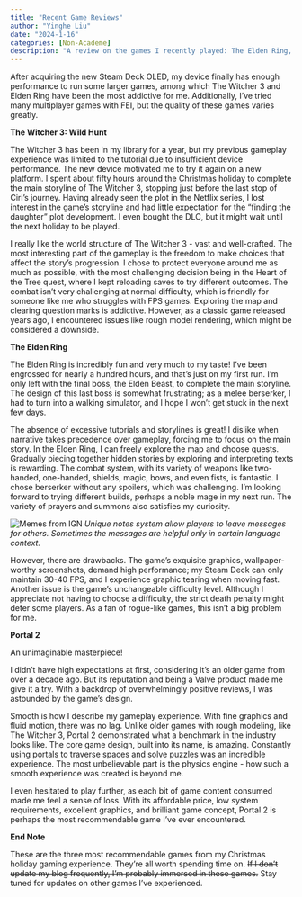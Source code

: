 ```yaml
---
title: "Recent Game Reviews"
author: "Yinghe Liu"
date: "2024-1-16"
categories: [Non-Academe]
description: "A review on the games I recently played: The Elden Ring, The Witcher 3, and Portal 2"
---
```

After acquiring the new Steam Deck OLED, my device finally has enough performance to run some larger games, among which The Witcher 3 and Elden Ring have been the most addictive for me. Additionally, I've tried many multiplayer games with FEI, but the quality of these games varies greatly.

**The Witcher 3: Wild Hunt **

The Witcher 3 has been in my library for a year, but my previous gameplay experience was limited to the tutorial due to insufficient device performance. The new device motivated me to try it again on a new platform. I spent about fifty hours around the Christmas holiday to complete the main storyline of The Witcher 3, stopping just before the last stop of Ciri's journey. Having already seen the plot in the Netflix series, I lost interest in the game's storyline and had little expectation for the "finding the daughter" plot development. I even bought the DLC, but it might wait until the next holiday to be played.

I really like the world structure of The Witcher 3 - vast and well-crafted. The most interesting part of the gameplay is the freedom to make choices that affect the story's progression. I chose to protect everyone around me as much as possible, with the most challenging decision being in the Heart of the Tree quest, where I kept reloading saves to try different outcomes. The combat isn't very challenging at normal difficulty, which is friendly for someone like me who struggles with FPS games. Exploring the map and clearing question marks is addictive. However, as a classic game released years ago, I encountered issues like rough model rendering, which might be considered a downside.

**The Elden Ring**

The Elden Ring is incredibly fun and very much to my taste! I've been engrossed for nearly a hundred hours, and that's just on my first run. I'm only left with the final boss, the Elden Beast, to complete the main storyline. The design of this last boss is somewhat frustrating; as a melee berserker, I had to turn into a walking simulator, and I hope I won't get stuck in the next few days.

The absence of excessive tutorials and storylines is great! I dislike when narrative takes precedence over gameplay, forcing me to focus on the main story. In the Elden Ring, I can freely explore the map and choose quests. Gradually piecing together hidden stories by exploring and interpreting texts is rewarding. The combat system, with its variety of weapons like two-handed, one-handed, shields, magic, bows, and even fists, is fantastic. I chose berserker without any spoilers, which was challenging. I'm looking forward to trying different builds, perhaps a noble mage in my next run. The variety of prayers and summons also satisfies my curiosity.

![Memes from IGN](Elden Ring IGN Meme .jpeg)
_Unique notes system allow players to leave messages for others. Sometimes the messages are helpful only in certain language context._

However, there are drawbacks. The game's exquisite graphics, wallpaper-worthy screenshots, demand high performance; my Steam Deck can only maintain 30-40 FPS, and I experience graphic tearing when moving fast. Another issue is the game's unchangeable difficulty level. Although I appreciate not having to choose a difficulty, the strict death penalty might deter some players. As a fan of rogue-like games, this isn't a big problem for me.

**Portal 2**

An unimaginable masterpiece!

I didn't have high expectations at first, considering it's an older game from over a decade ago. But its reputation and being a Valve product made me give it a try. With a backdrop of overwhelmingly positive reviews, I was astounded by the game's design.

Smooth is how I describe my gameplay experience. With fine graphics and fluid motion, there was no lag. Unlike older games with rough modeling, like The Witcher 3, Portal 2 demonstrated what a benchmark in the industry looks like. The core game design, built into its name, is amazing. Constantly using portals to traverse spaces and solve puzzles was an incredible experience. The most unbelievable part is the physics engine - how such a smooth experience was created is beyond me.

I even hesitated to play further, as each bit of game content consumed made me feel a sense of loss. With its affordable price, low system requirements, excellent graphics, and brilliant game concept, Portal 2 is perhaps the most recommendable game I've ever encountered.

**End Note**

These are the three most recommendable games from my Christmas holiday gaming experience. They're all worth spending time on. ~~If I don't update my blog frequently, I'm probably immersed in these games.~~ Stay tuned for updates on other games I've experienced.
